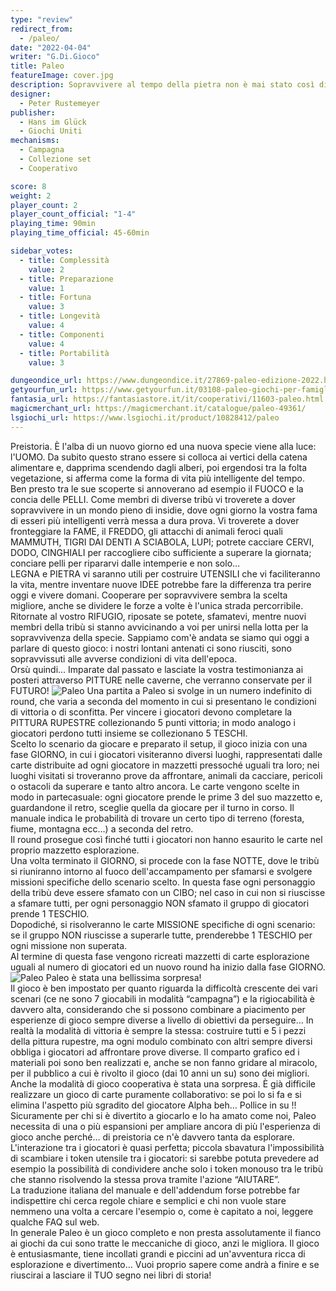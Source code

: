 ```yaml
---
type: "review"
redirect_from:
  - /paleo/
date: "2022-04-04"
writer: "G.Di.Gioco"
title: Paleo
featureImage: cover.jpg
description: Sopravvivere al tempo della pietra non è mai stato così divertente
designer:
  - Peter Rustemeyer
publisher:
  - Hans im Glück
  - Giochi Uniti
mechanisms:
  - Campagna
  - Collezione set
  - Cooperativo

score: 8
weight: 2
player_count: 2
player_count_official: "1-4"
playing_time: 90min
playing_time_official: 45-60min

sidebar_votes:
  - title: Complessità
    value: 2
  - title: Preparazione
    value: 1
  - title: Fortuna
    value: 3
  - title: Longevità
    value: 4
  - title: Componenti
    value: 4
  - title: Portabilità
    value: 3

dungeondice_url: https://www.dungeondice.it/27869-paleo-edizione-2022.html
getyourfun_url: https://www.getyourfun.it/03108-paleo-giochi-per-famiglia.html
fantasia_url: https://fantasiastore.it/it/cooperativi/11603-paleo.html
magicmerchant_url: https://magicmerchant.it/catalogue/paleo-49361/
lsgiochi_url: https://www.lsgiochi.it/product/10828412/paleo
---
```


<Setting>
  Preistoria. È l'alba di un nuovo giorno ed una nuova specie viene alla luce: l'UOMO. Da subito questo strano essere si
  colloca ai vertici della catena alimentare e, dapprima scendendo dagli alberi, poi ergendosi tra la folta vegetazione,
  si afferma come la forma di vita più intelligente del tempo. <br />
  Ben presto tra le sue scoperte si annoverano ad esempio il FUOCO e la concia delle PELLI. Come membri di diverse tribù
  vi troverete a dover sopravvivere in un mondo pieno di insidie, dove ogni giorno la vostra fama di esseri più intelligenti
  verrà messa a dura prova. Vi troverete a dover fronteggiare la FAME, il FREDDO, gli attacchi di animali feroci quali MAMMUTH,
  TIGRI DAI DENTI A SCIABOLA, LUPI; potrete cacciare CERVI, DODO, CINGHIALI per raccogliere cibo sufficiente a superare la
  giornata; conciare pelli per ripararvi dalle intemperie e non solo…
  <br />
  LEGNA e PIETRA vi saranno utili per costruire UTENSILI che vi faciliteranno la vita, mentre inventare nuove IDEE potrebbe
  fare la differenza tra perire oggi e vivere domani. Cooperare per sopravvivere sembra la scelta migliore, anche se dividere
  le forze a volte è l'unica strada percorribile.
  <br />
  Ritornate al vostro RIFUGIO, riposate se potete, sfamatevi, mentre nuovi membri della tribù si stanno avvicinando a voi
  per unirsi nella lotta per la sopravvivenza della specie. Sappiamo com'è andata se siamo qui oggi a parlare di questo gioco:
  i nostri lontani antenati ci sono riusciti, sono sopravvissuti alle avverse condizioni di vita dell'epoca.
  <br />
  Orsù quindi… Imparate dal passato e lasciate la vostra testimonianza ai posteri attraverso PITTURE nelle caverne, che verranno
  conservate per il FUTURO!
</Setting>

<img src="./game1.jpg" alt="Paleo" />

<Rules>
  Una partita a Paleo si svolge in un numero indefinito di round, che varia a seconda del momento in cui si presentano
  le condizioni di vittoria o di sconfitta. Per vincere i giocatori devono completare la PITTURA RUPESTRE collezionando
  5 punti vittoria; in modo analogo i giocatori perdono tutti insieme se collezionano 5 TESCHI.
  <br />
  Scelto lo scenario da giocare e preparato il setup, il gioco inizia con una fase GIORNO, in cui i giocatori
  visiteranno diversi luoghi, rappresentati dalle carte distribuite ad ogni giocatore in mazzetti pressoché uguali tra
  loro; nei luoghi visitati si troveranno prove da affrontare, animali da cacciare, pericoli o ostacoli da superare e
  tanto altro ancora. Le carte vengono scelte in modo in partecasuale: ogni giocatore prende le prime 3 del suo mazzetto
  e, guardandone il retro, sceglie quella da giocare per il turno in corso. Il manuale indica le probabilità di trovare
  un certo tipo di terreno (foresta, fiume, montagna ecc…) a seconda del retro.
  <br />
  Il round prosegue così finché tutti i giocatori non hanno esaurito le carte nel proprio mazzetto esplorazione.
  <br />
  Una volta terminato il GIORNO, si procede con la fase NOTTE, dove le tribù si riuniranno intorno al fuoco
  dell'accampamento per sfamarsi e svolgere missioni specifiche dello scenario scelto. In questa fase ogni personaggio
  della tribù deve essere sfamato con un CIBO; nel caso in cui non si riuscisse a sfamare tutti, per ogni personaggio
  NON sfamato il gruppo di giocatori prende 1 TESCHIO. <br />
  Dopodiché, si risolveranno le carte MISSIONE specifiche di ogni scenario: se il gruppo NON riuscisse a superarle tutte,
  prenderebbe 1 TESCHIO per ogni missione non superata.
  <br />
  Al termine di questa fase vengono ricreati mazzetti di carte esplorazione uguali al numero di giocatori ed un nuovo round
  ha inizio dalla fase GIORNO.
</Rules>

<img src="./game2.jpg" alt="Paleo" />

<Feedback>
  Paleo è stata una bellissima sorpresa!
  <br />
  Il gioco è ben impostato per quanto riguarda la difficoltà crescente dei vari scenari (ce ne sono 7 giocabili in
  modalità “campagna”) e la rigiocabilità è davvero alta, considerando che si possono combinare a piacimento per
  esperienze di gioco sempre diverse a livello di obiettivi da perseguire… In realtà la modalità di vittoria è sempre la
  stessa: costruire tutti e 5 i pezzi della pittura rupestre, ma ogni modulo combinato con altri sempre diversi obbliga
  i giocatori ad affrontare prove diverse. Il comparto grafico ed i materiali poi sono ben realizzati e, anche se non
  fanno gridare al miracolo, per il pubblico a cui è rivolto il gioco (dai 10 anni un su) sono dei migliori.
  <br />
  Anche la modalità di gioco cooperativa è stata una sorpresa. È già difficile realizzare un gioco di carte puramente
  collaborativo: se poi lo si fa e si elimina l'aspetto più sgradito del giocatore Alpha beh… Pollice in su !!
  <br />
  Sicuramente per chi si è divertito a giocarlo e lo ha amato come noi, Paleo necessita di una o più espansioni per
  ampliare ancora di più l'esperienza di gioco anche perché… di preistoria ce n'è davvero tanta da esplorare.
  <br />
  L'interazione tra i giocatori è quasi perfetta; piccola sbavatura l'impossibilità di scambiare i token utensile tra i
  giocatori: si sarebbe potuta prevedere ad esempio la possibilità di condividere anche solo i token monouso tra le
  tribù che stanno risolvendo la stessa prova tramite l'azione “AIUTARE”.
  <br />
  La traduzione italiana del manuale e dell'addendum forse potrebbe far indispettire chi cerca regole chiare e semplici
  e chi non vuole stare nemmeno una volta a cercare l'esempio o, come è capitato a noi, leggere qualche FAQ sul web.
  <br />
  In generale Paleo è un gioco completo e non presta assolutamente il fianco ai giochi da cui sono tratte le meccaniche
  di gioco, anzi le migliora. Il gioco è entusiasmante, tiene incollati grandi e piccini ad un'avventura ricca di
  esplorazione e divertimento… Vuoi proprio sapere come andrà a finire e se riuscirai a lasciare il TUO segno nei libri
  di storia!
</Feedback>

<Instagra id="Cb7S4LGjVXc" />
